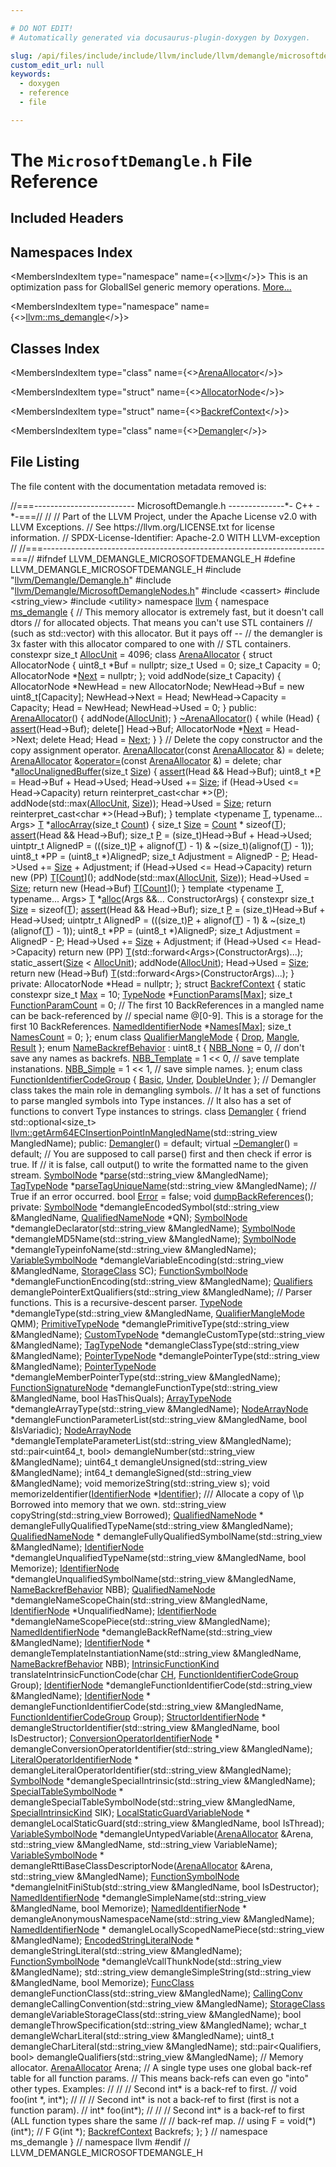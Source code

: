 ```yaml
---

# DO NOT EDIT!
# Automatically generated via docusaurus-plugin-doxygen by Doxygen.

slug: /api/files/include/include/llvm/include/llvm/demangle/microsoftdemangle-h
custom_edit_url: null
keywords:
  - doxygen
  - reference
  - file

---
```





# The `MicrosoftDemangle.h` File Reference

<DoxygenPage pluginConfig={pluginConfig}>



## Included Headers

<IncludesList>
<IncludesListItem
  filePath="llvm/Demangle/Demangle.h"
  permalink="/docs/api/files/include/include/llvm/include/llvm/demangle/demangle-h"
  isLocal="true" />
<IncludesListItem
  filePath="llvm/Demangle/MicrosoftDemangleNodes.h"
  permalink="/docs/api/files/include/include/llvm/include/llvm/demangle/microsoftdemanglenodes-h"
  isLocal="true" />
<IncludesListItem
  filePath="cassert"
  permalink=""
  isLocal="false" />
<IncludesListItem
  filePath="string_view"
  permalink=""
  isLocal="false" />
<IncludesListItem
  filePath="utility"
  permalink=""
  isLocal="false" />
</IncludesList>

## Namespaces Index

<MembersIndex>

<MembersIndexItem
  type="namespace"
  name={<><a href="/docs/api/namespaces/llvm">llvm</a></>}>
This is an optimization pass for GlobalISel generic memory operations. <a href="/docs/api/namespaces/llvm/#details">More...</a>
</MembersIndexItem>

<MembersIndexItem
  type="namespace"
  name={<><a href="/docs/api/namespaces/llvm/ms-demangle">llvm::ms_demangle</a></>}>
</MembersIndexItem>

</MembersIndex>

## Classes Index

<MembersIndex>

<MembersIndexItem
  type="class"
  name={<><a href="/docs/api/classes/llvm/ms-demangle/arenaallocator">ArenaAllocator</a></>}>
</MembersIndexItem>

<MembersIndexItem
  type="struct"
  name={<><a href="/docs/api/structs/llvm/ms-demangle/arenaallocator/allocatornode">AllocatorNode</a></>}>
</MembersIndexItem>

<MembersIndexItem
  type="struct"
  name={<><a href="/docs/api/structs/llvm/ms-demangle/backrefcontext">BackrefContext</a></>}>
</MembersIndexItem>

<MembersIndexItem
  type="class"
  name={<><a href="/docs/api/classes/llvm/ms-demangle/demangler">Demangler</a></>}>
</MembersIndexItem>

</MembersIndex>


## File Listing

The file content with the documentation metadata removed is:

<ProgramListing>

<Link id="l00001" /><CodeLine lineNumber="1"><Highlight kind="comment">//===------------------------- MicrosoftDemangle.h --------------&#42;- C++ -&#42;-===//</Highlight><Highlight kind="normal"></Highlight></CodeLine>
<Link id="l00002" /><CodeLine lineNumber="2"><Highlight kind="normal"></Highlight><Highlight kind="comment">//</Highlight><Highlight kind="normal"></Highlight></CodeLine>
<Link id="l00003" /><CodeLine lineNumber="3"><Highlight kind="normal"></Highlight><Highlight kind="comment">// Part of the LLVM Project, under the Apache License v2.0 with LLVM Exceptions.</Highlight><Highlight kind="normal"></Highlight></CodeLine>
<Link id="l00004" /><CodeLine lineNumber="4"><Highlight kind="normal"></Highlight><Highlight kind="comment">// See https://llvm.org/LICENSE.txt for license information.</Highlight><Highlight kind="normal"></Highlight></CodeLine>
<Link id="l00005" /><CodeLine lineNumber="5"><Highlight kind="normal"></Highlight><Highlight kind="comment">// SPDX-License-Identifier: Apache-2.0 WITH LLVM-exception</Highlight><Highlight kind="normal"></Highlight></CodeLine>
<Link id="l00006" /><CodeLine lineNumber="6"><Highlight kind="normal"></Highlight><Highlight kind="comment">//</Highlight><Highlight kind="normal"></Highlight></CodeLine>
<Link id="l00007" /><CodeLine lineNumber="7"><Highlight kind="normal"></Highlight><Highlight kind="comment">//===----------------------------------------------------------------------===//</Highlight><Highlight kind="normal"></Highlight></CodeLine>
<Link id="l00008" /><CodeLine lineNumber="8"><Highlight kind="normal"></Highlight></CodeLine>
<Link id="l00009" /><CodeLine lineNumber="9"><Highlight kind="normal"></Highlight><Highlight kind="preprocessor">#ifndef LLVM&#95;DEMANGLE&#95;MICROSOFTDEMANGLE&#95;H</Highlight><Highlight kind="normal"></Highlight></CodeLine>
<Link id="l00010" /><CodeLine lineNumber="10"><Highlight kind="normal"></Highlight><Highlight kind="preprocessor">#define LLVM&#95;DEMANGLE&#95;MICROSOFTDEMANGLE&#95;H</Highlight><Highlight kind="normal"></Highlight></CodeLine>
<Link id="l00011" /><CodeLine lineNumber="11"><Highlight kind="normal"></Highlight></CodeLine>
<Link id="l00012" /><CodeLine lineNumber="12"><Highlight kind="normal"></Highlight><Highlight kind="preprocessor">#include &quot;<a href="/docs/api/files/include/include/llvm/include/llvm/demangle/demangle-h">llvm/Demangle/Demangle.h</a>&quot;</Highlight><Highlight kind="normal"></Highlight></CodeLine>
<Link id="l00013" /><CodeLine lineNumber="13"><Highlight kind="normal"></Highlight><Highlight kind="preprocessor">#include &quot;<a href="/docs/api/files/include/include/llvm/include/llvm/demangle/microsoftdemanglenodes-h">llvm/Demangle/MicrosoftDemangleNodes.h</a>&quot;</Highlight><Highlight kind="normal"></Highlight></CodeLine>
<Link id="l00014" /><CodeLine lineNumber="14"><Highlight kind="normal"></Highlight></CodeLine>
<Link id="l00015" /><CodeLine lineNumber="15"><Highlight kind="normal"></Highlight><Highlight kind="preprocessor">#include &lt;cassert&gt;</Highlight><Highlight kind="normal"></Highlight></CodeLine>
<Link id="l00016" /><CodeLine lineNumber="16"><Highlight kind="normal"></Highlight><Highlight kind="preprocessor">#include &lt;string&#95;view&gt;</Highlight><Highlight kind="normal"></Highlight></CodeLine>
<Link id="l00017" /><CodeLine lineNumber="17"><Highlight kind="normal"></Highlight><Highlight kind="preprocessor">#include &lt;utility&gt;</Highlight><Highlight kind="normal"></Highlight></CodeLine>
<Link id="l00018" /><CodeLine lineNumber="18"><Highlight kind="normal"></Highlight></CodeLine>
<Link id="l00019" /><CodeLine lineNumber="19"><Highlight kind="normal"></Highlight><Highlight kind="keyword">namespace </Highlight><Highlight kind="normal"><a href="/docs/api/namespaces/llvm">llvm</a> &#123;</Highlight></CodeLine>
<Link id="l00020" /><CodeLine lineNumber="20" lineLink="/docs/api/namespaces/llvm/ms-demangle"><Highlight kind="normal"></Highlight><Highlight kind="keyword">namespace </Highlight><Highlight kind="normal"><a href="/docs/api/namespaces/llvm/ms-demangle">ms&#95;demangle</a> &#123;</Highlight></CodeLine>
<Link id="l00021" /><CodeLine lineNumber="21"><Highlight kind="normal"></Highlight><Highlight kind="comment">// This memory allocator is extremely fast, but it doesn&#39;t call dtors</Highlight><Highlight kind="normal"></Highlight></CodeLine>
<Link id="l00022" /><CodeLine lineNumber="22"><Highlight kind="normal"></Highlight><Highlight kind="comment">// for allocated objects. That means you can&#39;t use STL containers</Highlight><Highlight kind="normal"></Highlight></CodeLine>
<Link id="l00023" /><CodeLine lineNumber="23"><Highlight kind="normal"></Highlight><Highlight kind="comment">// (such as std::vector) with this allocator. But it pays off --</Highlight><Highlight kind="normal"></Highlight></CodeLine>
<Link id="l00024" /><CodeLine lineNumber="24"><Highlight kind="normal"></Highlight><Highlight kind="comment">// the demangler is 3x faster with this allocator compared to one with</Highlight><Highlight kind="normal"></Highlight></CodeLine>
<Link id="l00025" /><CodeLine lineNumber="25"><Highlight kind="normal"></Highlight><Highlight kind="comment">// STL containers.</Highlight><Highlight kind="normal"></Highlight></CodeLine>
<Link id="l00026" /><CodeLine lineNumber="26" lineLink="/docs/api/namespaces/llvm/ms-demangle/#a9024de5a690e75130c917fcf883e3c27"><Highlight kind="normal"></Highlight><Highlight kind="keyword">constexpr</Highlight><Highlight kind="normal"> </Highlight><Highlight kind="keywordtype">size&#95;t</Highlight><Highlight kind="normal"> <a href="/docs/api/namespaces/llvm/ms-demangle/#a9024de5a690e75130c917fcf883e3c27">AllocUnit</a> = 4096;</Highlight></CodeLine>
<Link id="l00027" /><CodeLine lineNumber="27"><Highlight kind="normal"></Highlight></CodeLine>
<Link id="l00028" /><CodeLine lineNumber="28" lineLink="/docs/api/classes/llvm/ms-demangle/arenaallocator"><Highlight kind="normal"></Highlight><Highlight kind="keyword">class </Highlight><Highlight kind="normal"><a href="/docs/api/classes/llvm/ms-demangle/arenaallocator/#a648d7a14f4fcc1f8dfbbb869bc280fab">ArenaAllocator</a> &#123;</Highlight></CodeLine>
<Link id="l00029" /><CodeLine lineNumber="29"><Highlight kind="normal">  </Highlight><Highlight kind="keyword">struct </Highlight><Highlight kind="normal">AllocatorNode &#123;</Highlight></CodeLine>
<Link id="l00030" /><CodeLine lineNumber="30"><Highlight kind="normal">    uint8&#95;t &#42;Buf = </Highlight><Highlight kind="keyword">nullptr</Highlight><Highlight kind="normal">;</Highlight></CodeLine>
<Link id="l00031" /><CodeLine lineNumber="31"><Highlight kind="normal">    </Highlight><Highlight kind="keywordtype">size&#95;t</Highlight><Highlight kind="normal"> Used = 0;</Highlight></CodeLine>
<Link id="l00032" /><CodeLine lineNumber="32"><Highlight kind="normal">    </Highlight><Highlight kind="keywordtype">size&#95;t</Highlight><Highlight kind="normal"> Capacity = 0;</Highlight></CodeLine>
<Link id="l00033" /><CodeLine lineNumber="33"><Highlight kind="normal">    AllocatorNode &#42;<a href="/docs/api/namespaces/llvm/#ab13c360340346d082b959b8cd79f2c1a">Next</a> = </Highlight><Highlight kind="keyword">nullptr</Highlight><Highlight kind="normal">;</Highlight></CodeLine>
<Link id="l00034" /><CodeLine lineNumber="34"><Highlight kind="normal">  &#125;;</Highlight></CodeLine>
<Link id="l00035" /><CodeLine lineNumber="35"><Highlight kind="normal"></Highlight></CodeLine>
<Link id="l00036" /><CodeLine lineNumber="36"><Highlight kind="normal">  </Highlight><Highlight kind="keywordtype">void</Highlight><Highlight kind="normal"> addNode(</Highlight><Highlight kind="keywordtype">size&#95;t</Highlight><Highlight kind="normal"> Capacity) &#123;</Highlight></CodeLine>
<Link id="l00037" /><CodeLine lineNumber="37"><Highlight kind="normal">    AllocatorNode &#42;NewHead = </Highlight><Highlight kind="keyword">new</Highlight><Highlight kind="normal"> AllocatorNode;</Highlight></CodeLine>
<Link id="l00038" /><CodeLine lineNumber="38"><Highlight kind="normal">    NewHead-&gt;Buf = </Highlight><Highlight kind="keyword">new</Highlight><Highlight kind="normal"> uint8&#95;t&#91;Capacity&#93;;</Highlight></CodeLine>
<Link id="l00039" /><CodeLine lineNumber="39"><Highlight kind="normal">    NewHead-&gt;Next = Head;</Highlight></CodeLine>
<Link id="l00040" /><CodeLine lineNumber="40"><Highlight kind="normal">    NewHead-&gt;Capacity = Capacity;</Highlight></CodeLine>
<Link id="l00041" /><CodeLine lineNumber="41"><Highlight kind="normal">    Head = NewHead;</Highlight></CodeLine>
<Link id="l00042" /><CodeLine lineNumber="42"><Highlight kind="normal">    NewHead-&gt;Used = 0;</Highlight></CodeLine>
<Link id="l00043" /><CodeLine lineNumber="43"><Highlight kind="normal">  &#125;</Highlight></CodeLine>
<Link id="l00044" /><CodeLine lineNumber="44"><Highlight kind="normal"></Highlight></CodeLine>
<Link id="l00045" /><CodeLine lineNumber="45"><Highlight kind="normal"></Highlight><Highlight kind="keyword">public</Highlight><Highlight kind="normal">:</Highlight></CodeLine>
<Link id="l00046" /><CodeLine lineNumber="46" lineLink="/docs/api/classes/llvm/ms-demangle/arenaallocator/#a648d7a14f4fcc1f8dfbbb869bc280fab"><Highlight kind="normal">  <a href="/docs/api/classes/llvm/ms-demangle/arenaallocator/#a648d7a14f4fcc1f8dfbbb869bc280fab">ArenaAllocator</a>() &#123; addNode(<a href="/docs/api/namespaces/llvm/ms-demangle/#a9024de5a690e75130c917fcf883e3c27">AllocUnit</a>); &#125;</Highlight></CodeLine>
<Link id="l00047" /><CodeLine lineNumber="47"><Highlight kind="normal"></Highlight></CodeLine>
<Link id="l00048" /><CodeLine lineNumber="48" lineLink="/docs/api/classes/llvm/ms-demangle/arenaallocator/#a73398bfd242ba736658732d36e533ab1"><Highlight kind="normal">  <a href="/docs/api/classes/llvm/ms-demangle/arenaallocator/#a73398bfd242ba736658732d36e533ab1">~ArenaAllocator</a>() &#123;</Highlight></CodeLine>
<Link id="l00049" /><CodeLine lineNumber="49"><Highlight kind="normal">    </Highlight><Highlight kind="keywordflow">while</Highlight><Highlight kind="normal"> (Head) &#123;</Highlight></CodeLine>
<Link id="l00050" /><CodeLine lineNumber="50"><Highlight kind="normal">      <a href="/docs/api/files/lib/lib/target/lib/target/amdgpu/silowercontrolflow-cpp/#a4868c5d81c5ccc98c47aeab6244346a0">assert</a>(Head-&gt;Buf);</Highlight></CodeLine>
<Link id="l00051" /><CodeLine lineNumber="51"><Highlight kind="normal">      </Highlight><Highlight kind="keyword">delete</Highlight><Highlight kind="normal">&#91;&#93; Head-&gt;Buf;</Highlight></CodeLine>
<Link id="l00052" /><CodeLine lineNumber="52"><Highlight kind="normal">      AllocatorNode &#42;<a href="/docs/api/namespaces/llvm/#ab13c360340346d082b959b8cd79f2c1a">Next</a> = Head-&gt;Next;</Highlight></CodeLine>
<Link id="l00053" /><CodeLine lineNumber="53"><Highlight kind="normal">      </Highlight><Highlight kind="keyword">delete</Highlight><Highlight kind="normal"> Head;</Highlight></CodeLine>
<Link id="l00054" /><CodeLine lineNumber="54"><Highlight kind="normal">      Head = <a href="/docs/api/namespaces/llvm/#ab13c360340346d082b959b8cd79f2c1a">Next</a>;</Highlight></CodeLine>
<Link id="l00055" /><CodeLine lineNumber="55"><Highlight kind="normal">    &#125;</Highlight></CodeLine>
<Link id="l00056" /><CodeLine lineNumber="56"><Highlight kind="normal">  &#125;</Highlight></CodeLine>
<Link id="l00057" /><CodeLine lineNumber="57"><Highlight kind="normal"></Highlight></CodeLine>
<Link id="l00058" /><CodeLine lineNumber="58"><Highlight kind="normal">  </Highlight><Highlight kind="comment">// Delete the copy constructor and the copy assignment operator.</Highlight><Highlight kind="normal"></Highlight></CodeLine>
<Link id="l00059" /><CodeLine lineNumber="59" lineLink="/docs/api/classes/llvm/ms-demangle/arenaallocator/#adffdb60c9ca83900de84e42ba9df31ca"><Highlight kind="normal">  <a href="/docs/api/classes/llvm/ms-demangle/arenaallocator/#adffdb60c9ca83900de84e42ba9df31ca">ArenaAllocator</a>(</Highlight><Highlight kind="keyword">const</Highlight><Highlight kind="normal"> <a href="/docs/api/classes/llvm/ms-demangle/arenaallocator/#a648d7a14f4fcc1f8dfbbb869bc280fab">ArenaAllocator</a> &amp;) = </Highlight><Highlight kind="keyword">delete</Highlight><Highlight kind="normal">;</Highlight></CodeLine>
<Link id="l00060" /><CodeLine lineNumber="60" lineLink="/docs/api/classes/llvm/ms-demangle/arenaallocator/#ad9d67cd4bd61f6cb0e41de9f89cc70a3"><Highlight kind="normal">  <a href="/docs/api/classes/llvm/ms-demangle/arenaallocator/#a648d7a14f4fcc1f8dfbbb869bc280fab">ArenaAllocator</a> &amp;<a href="/docs/api/classes/llvm/ms-demangle/arenaallocator/#ad9d67cd4bd61f6cb0e41de9f89cc70a3">operator=</a>(</Highlight><Highlight kind="keyword">const</Highlight><Highlight kind="normal"> <a href="/docs/api/classes/llvm/ms-demangle/arenaallocator/#a648d7a14f4fcc1f8dfbbb869bc280fab">ArenaAllocator</a> &amp;) = </Highlight><Highlight kind="keyword">delete</Highlight><Highlight kind="normal">;</Highlight></CodeLine>
<Link id="l00061" /><CodeLine lineNumber="61"><Highlight kind="normal"></Highlight></CodeLine>
<Link id="l00062" /><CodeLine lineNumber="62" lineLink="/docs/api/classes/llvm/ms-demangle/arenaallocator/#ad5f9b14f789ad50481b05f721a117d4c"><Highlight kind="normal">  </Highlight><Highlight kind="keywordtype">char</Highlight><Highlight kind="normal"> &#42;<a href="/docs/api/classes/llvm/ms-demangle/arenaallocator/#ad5f9b14f789ad50481b05f721a117d4c">allocUnalignedBuffer</a>(</Highlight><Highlight kind="keywordtype">size&#95;t</Highlight><Highlight kind="normal"> <a href="/docs/api/files/lib/lib/analysis/inlineorder-cpp/#a7ee6f0cb51c3b9056199e9a0001fe8c3a6f6cb72d544962fa333e2e34ce64f719">Size</a>) &#123;</Highlight></CodeLine>
<Link id="l00063" /><CodeLine lineNumber="63"><Highlight kind="normal">    <a href="/docs/api/files/lib/lib/target/lib/target/amdgpu/silowercontrolflow-cpp/#a4868c5d81c5ccc98c47aeab6244346a0">assert</a>(Head &amp;&amp; Head-&gt;Buf);</Highlight></CodeLine>
<Link id="l00064" /><CodeLine lineNumber="64"><Highlight kind="normal"></Highlight></CodeLine>
<Link id="l00065" /><CodeLine lineNumber="65"><Highlight kind="normal">    uint8&#95;t &#42;<a href="/docs/api/files/lib/lib/option/option-cpp/#a04665169063c8ca1f2ea96c27fc7c2b2">P</a> = Head-&gt;Buf + Head-&gt;Used;</Highlight></CodeLine>
<Link id="l00066" /><CodeLine lineNumber="66"><Highlight kind="normal"></Highlight></CodeLine>
<Link id="l00067" /><CodeLine lineNumber="67"><Highlight kind="normal">    Head-&gt;Used += <a href="/docs/api/files/lib/lib/analysis/inlineorder-cpp/#a7ee6f0cb51c3b9056199e9a0001fe8c3a6f6cb72d544962fa333e2e34ce64f719">Size</a>;</Highlight></CodeLine>
<Link id="l00068" /><CodeLine lineNumber="68"><Highlight kind="normal">    </Highlight><Highlight kind="keywordflow">if</Highlight><Highlight kind="normal"> (Head-&gt;Used &lt;= Head-&gt;Capacity)</Highlight></CodeLine>
<Link id="l00069" /><CodeLine lineNumber="69"><Highlight kind="normal">      </Highlight><Highlight kind="keywordflow">return</Highlight><Highlight kind="normal"> </Highlight><Highlight kind="keyword">reinterpret&#95;cast&lt;</Highlight><Highlight kind="keywordtype">char</Highlight><Highlight kind="normal"> &#42;</Highlight><Highlight kind="keyword">&gt;</Highlight><Highlight kind="normal">(<a href="/docs/api/files/lib/lib/option/option-cpp/#a04665169063c8ca1f2ea96c27fc7c2b2">P</a>);</Highlight></CodeLine>
<Link id="l00070" /><CodeLine lineNumber="70"><Highlight kind="normal"></Highlight></CodeLine>
<Link id="l00071" /><CodeLine lineNumber="71"><Highlight kind="normal">    addNode(std::max(<a href="/docs/api/namespaces/llvm/ms-demangle/#a9024de5a690e75130c917fcf883e3c27">AllocUnit</a>, <a href="/docs/api/files/lib/lib/analysis/inlineorder-cpp/#a7ee6f0cb51c3b9056199e9a0001fe8c3a6f6cb72d544962fa333e2e34ce64f719">Size</a>));</Highlight></CodeLine>
<Link id="l00072" /><CodeLine lineNumber="72"><Highlight kind="normal">    Head-&gt;Used = <a href="/docs/api/files/lib/lib/analysis/inlineorder-cpp/#a7ee6f0cb51c3b9056199e9a0001fe8c3a6f6cb72d544962fa333e2e34ce64f719">Size</a>;</Highlight></CodeLine>
<Link id="l00073" /><CodeLine lineNumber="73"><Highlight kind="normal">    </Highlight><Highlight kind="keywordflow">return</Highlight><Highlight kind="normal"> </Highlight><Highlight kind="keyword">reinterpret&#95;cast&lt;</Highlight><Highlight kind="keywordtype">char</Highlight><Highlight kind="normal"> &#42;</Highlight><Highlight kind="keyword">&gt;</Highlight><Highlight kind="normal">(Head-&gt;Buf);</Highlight></CodeLine>
<Link id="l00074" /><CodeLine lineNumber="74"><Highlight kind="normal">  &#125;</Highlight></CodeLine>
<Link id="l00075" /><CodeLine lineNumber="75"><Highlight kind="normal"></Highlight></CodeLine>
<Link id="l00076" /><CodeLine lineNumber="76" lineLink="/docs/api/classes/llvm/ms-demangle/arenaallocator/#add7764f5fc091f27879341e17684b9ed"><Highlight kind="normal">  </Highlight><Highlight kind="keyword">template</Highlight><Highlight kind="normal"> &lt;</Highlight><Highlight kind="keyword">typename</Highlight><Highlight kind="normal"> <a href="/docs/api/files/lib/lib/target/lib/target/mips/mips16isellowering-cpp/#a0acb682b8260ab1c60b918599864e2e5">T</a>, </Highlight><Highlight kind="keyword">typename</Highlight><Highlight kind="normal">... Args&gt; <a href="/docs/api/files/lib/lib/target/lib/target/mips/mips16isellowering-cpp/#a0acb682b8260ab1c60b918599864e2e5">T</a> &#42;<a href="/docs/api/classes/llvm/ms-demangle/arenaallocator/#add7764f5fc091f27879341e17684b9ed">allocArray</a>(</Highlight><Highlight kind="keywordtype">size&#95;t</Highlight><Highlight kind="normal"> <a href="/docs/api/namespaces/llvm/#a845e08be4b0320d66901a66b0c0e9509">Count</a>) &#123;</Highlight></CodeLine>
<Link id="l00077" /><CodeLine lineNumber="77"><Highlight kind="normal">    </Highlight><Highlight kind="keywordtype">size&#95;t</Highlight><Highlight kind="normal"> <a href="/docs/api/files/lib/lib/analysis/inlineorder-cpp/#a7ee6f0cb51c3b9056199e9a0001fe8c3a6f6cb72d544962fa333e2e34ce64f719">Size</a> = <a href="/docs/api/namespaces/llvm/#a845e08be4b0320d66901a66b0c0e9509">Count</a> &#42; </Highlight><Highlight kind="keyword">sizeof</Highlight><Highlight kind="normal">(<a href="/docs/api/files/lib/lib/target/lib/target/mips/mips16isellowering-cpp/#a0acb682b8260ab1c60b918599864e2e5">T</a>);</Highlight></CodeLine>
<Link id="l00078" /><CodeLine lineNumber="78"><Highlight kind="normal">    <a href="/docs/api/files/lib/lib/target/lib/target/amdgpu/silowercontrolflow-cpp/#a4868c5d81c5ccc98c47aeab6244346a0">assert</a>(Head &amp;&amp; Head-&gt;Buf);</Highlight></CodeLine>
<Link id="l00079" /><CodeLine lineNumber="79"><Highlight kind="normal"></Highlight></CodeLine>
<Link id="l00080" /><CodeLine lineNumber="80"><Highlight kind="normal">    </Highlight><Highlight kind="keywordtype">size&#95;t</Highlight><Highlight kind="normal"> <a href="/docs/api/files/lib/lib/option/option-cpp/#a04665169063c8ca1f2ea96c27fc7c2b2">P</a> = (size&#95;t)Head-&gt;Buf + Head-&gt;Used;</Highlight></CodeLine>
<Link id="l00081" /><CodeLine lineNumber="81"><Highlight kind="normal">    uintptr&#95;t AlignedP =</Highlight></CodeLine>
<Link id="l00082" /><CodeLine lineNumber="82"><Highlight kind="normal">        (((size&#95;t)<a href="/docs/api/files/lib/lib/option/option-cpp/#a04665169063c8ca1f2ea96c27fc7c2b2">P</a> + </Highlight><Highlight kind="keyword">alignof</Highlight><Highlight kind="normal">(<a href="/docs/api/files/lib/lib/target/lib/target/mips/mips16isellowering-cpp/#a0acb682b8260ab1c60b918599864e2e5">T</a>) - 1) &amp; ~(size&#95;t)(</Highlight><Highlight kind="keyword">alignof</Highlight><Highlight kind="normal">(<a href="/docs/api/files/lib/lib/target/lib/target/mips/mips16isellowering-cpp/#a0acb682b8260ab1c60b918599864e2e5">T</a>) - 1));</Highlight></CodeLine>
<Link id="l00083" /><CodeLine lineNumber="83"><Highlight kind="normal">    uint8&#95;t &#42;PP = (uint8&#95;t &#42;)AlignedP;</Highlight></CodeLine>
<Link id="l00084" /><CodeLine lineNumber="84"><Highlight kind="normal">    </Highlight><Highlight kind="keywordtype">size&#95;t</Highlight><Highlight kind="normal"> Adjustment = AlignedP - <a href="/docs/api/files/lib/lib/option/option-cpp/#a04665169063c8ca1f2ea96c27fc7c2b2">P</a>;</Highlight></CodeLine>
<Link id="l00085" /><CodeLine lineNumber="85"><Highlight kind="normal"></Highlight></CodeLine>
<Link id="l00086" /><CodeLine lineNumber="86"><Highlight kind="normal">    Head-&gt;Used += <a href="/docs/api/files/lib/lib/analysis/inlineorder-cpp/#a7ee6f0cb51c3b9056199e9a0001fe8c3a6f6cb72d544962fa333e2e34ce64f719">Size</a> + Adjustment;</Highlight></CodeLine>
<Link id="l00087" /><CodeLine lineNumber="87"><Highlight kind="normal">    </Highlight><Highlight kind="keywordflow">if</Highlight><Highlight kind="normal"> (Head-&gt;Used &lt;= Head-&gt;Capacity)</Highlight></CodeLine>
<Link id="l00088" /><CodeLine lineNumber="88"><Highlight kind="normal">      </Highlight><Highlight kind="keywordflow">return</Highlight><Highlight kind="normal"> </Highlight><Highlight kind="keyword">new</Highlight><Highlight kind="normal"> (PP) <a href="/docs/api/files/lib/lib/target/lib/target/mips/mips16isellowering-cpp/#a0acb682b8260ab1c60b918599864e2e5">T</a>&#91;<a href="/docs/api/namespaces/llvm/#a845e08be4b0320d66901a66b0c0e9509">Count</a>&#93;();</Highlight></CodeLine>
<Link id="l00089" /><CodeLine lineNumber="89"><Highlight kind="normal"></Highlight></CodeLine>
<Link id="l00090" /><CodeLine lineNumber="90"><Highlight kind="normal">    addNode(std::max(<a href="/docs/api/namespaces/llvm/ms-demangle/#a9024de5a690e75130c917fcf883e3c27">AllocUnit</a>, <a href="/docs/api/files/lib/lib/analysis/inlineorder-cpp/#a7ee6f0cb51c3b9056199e9a0001fe8c3a6f6cb72d544962fa333e2e34ce64f719">Size</a>));</Highlight></CodeLine>
<Link id="l00091" /><CodeLine lineNumber="91"><Highlight kind="normal">    Head-&gt;Used = <a href="/docs/api/files/lib/lib/analysis/inlineorder-cpp/#a7ee6f0cb51c3b9056199e9a0001fe8c3a6f6cb72d544962fa333e2e34ce64f719">Size</a>;</Highlight></CodeLine>
<Link id="l00092" /><CodeLine lineNumber="92"><Highlight kind="normal">    </Highlight><Highlight kind="keywordflow">return</Highlight><Highlight kind="normal"> </Highlight><Highlight kind="keyword">new</Highlight><Highlight kind="normal"> (Head-&gt;Buf) <a href="/docs/api/files/lib/lib/target/lib/target/mips/mips16isellowering-cpp/#a0acb682b8260ab1c60b918599864e2e5">T</a>&#91;<a href="/docs/api/namespaces/llvm/#a845e08be4b0320d66901a66b0c0e9509">Count</a>&#93;();</Highlight></CodeLine>
<Link id="l00093" /><CodeLine lineNumber="93"><Highlight kind="normal">  &#125;</Highlight></CodeLine>
<Link id="l00094" /><CodeLine lineNumber="94"><Highlight kind="normal"></Highlight></CodeLine>
<Link id="l00095" /><CodeLine lineNumber="95" lineLink="/docs/api/classes/llvm/ms-demangle/arenaallocator/#a68c5ae418fcf0a7ea3873c534821889e"><Highlight kind="normal">  </Highlight><Highlight kind="keyword">template</Highlight><Highlight kind="normal"> &lt;</Highlight><Highlight kind="keyword">typename</Highlight><Highlight kind="normal"> <a href="/docs/api/files/lib/lib/target/lib/target/mips/mips16isellowering-cpp/#a0acb682b8260ab1c60b918599864e2e5">T</a>, </Highlight><Highlight kind="keyword">typename</Highlight><Highlight kind="normal">... Args&gt; <a href="/docs/api/files/lib/lib/target/lib/target/mips/mips16isellowering-cpp/#a0acb682b8260ab1c60b918599864e2e5">T</a> &#42;<a href="/docs/api/classes/llvm/ms-demangle/arenaallocator/#a68c5ae418fcf0a7ea3873c534821889e">alloc</a>(Args &amp;&amp;... ConstructorArgs) &#123;</Highlight></CodeLine>
<Link id="l00096" /><CodeLine lineNumber="96"><Highlight kind="normal">    </Highlight><Highlight kind="keyword">constexpr</Highlight><Highlight kind="normal"> </Highlight><Highlight kind="keywordtype">size&#95;t</Highlight><Highlight kind="normal"> <a href="/docs/api/files/lib/lib/analysis/inlineorder-cpp/#a7ee6f0cb51c3b9056199e9a0001fe8c3a6f6cb72d544962fa333e2e34ce64f719">Size</a> = </Highlight><Highlight kind="keyword">sizeof</Highlight><Highlight kind="normal">(<a href="/docs/api/files/lib/lib/target/lib/target/mips/mips16isellowering-cpp/#a0acb682b8260ab1c60b918599864e2e5">T</a>);</Highlight></CodeLine>
<Link id="l00097" /><CodeLine lineNumber="97"><Highlight kind="normal">    <a href="/docs/api/files/lib/lib/target/lib/target/amdgpu/silowercontrolflow-cpp/#a4868c5d81c5ccc98c47aeab6244346a0">assert</a>(Head &amp;&amp; Head-&gt;Buf);</Highlight></CodeLine>
<Link id="l00098" /><CodeLine lineNumber="98"><Highlight kind="normal"></Highlight></CodeLine>
<Link id="l00099" /><CodeLine lineNumber="99"><Highlight kind="normal">    </Highlight><Highlight kind="keywordtype">size&#95;t</Highlight><Highlight kind="normal"> <a href="/docs/api/files/lib/lib/option/option-cpp/#a04665169063c8ca1f2ea96c27fc7c2b2">P</a> = (size&#95;t)Head-&gt;Buf + Head-&gt;Used;</Highlight></CodeLine>
<Link id="l00100" /><CodeLine lineNumber="100"><Highlight kind="normal">    uintptr&#95;t AlignedP =</Highlight></CodeLine>
<Link id="l00101" /><CodeLine lineNumber="101"><Highlight kind="normal">        (((size&#95;t)<a href="/docs/api/files/lib/lib/option/option-cpp/#a04665169063c8ca1f2ea96c27fc7c2b2">P</a> + </Highlight><Highlight kind="keyword">alignof</Highlight><Highlight kind="normal">(<a href="/docs/api/files/lib/lib/target/lib/target/mips/mips16isellowering-cpp/#a0acb682b8260ab1c60b918599864e2e5">T</a>) - 1) &amp; ~(size&#95;t)(</Highlight><Highlight kind="keyword">alignof</Highlight><Highlight kind="normal">(<a href="/docs/api/files/lib/lib/target/lib/target/mips/mips16isellowering-cpp/#a0acb682b8260ab1c60b918599864e2e5">T</a>) - 1));</Highlight></CodeLine>
<Link id="l00102" /><CodeLine lineNumber="102"><Highlight kind="normal">    uint8&#95;t &#42;PP = (uint8&#95;t &#42;)AlignedP;</Highlight></CodeLine>
<Link id="l00103" /><CodeLine lineNumber="103"><Highlight kind="normal">    </Highlight><Highlight kind="keywordtype">size&#95;t</Highlight><Highlight kind="normal"> Adjustment = AlignedP - <a href="/docs/api/files/lib/lib/option/option-cpp/#a04665169063c8ca1f2ea96c27fc7c2b2">P</a>;</Highlight></CodeLine>
<Link id="l00104" /><CodeLine lineNumber="104"><Highlight kind="normal"></Highlight></CodeLine>
<Link id="l00105" /><CodeLine lineNumber="105"><Highlight kind="normal">    Head-&gt;Used += <a href="/docs/api/files/lib/lib/analysis/inlineorder-cpp/#a7ee6f0cb51c3b9056199e9a0001fe8c3a6f6cb72d544962fa333e2e34ce64f719">Size</a> + Adjustment;</Highlight></CodeLine>
<Link id="l00106" /><CodeLine lineNumber="106"><Highlight kind="normal">    </Highlight><Highlight kind="keywordflow">if</Highlight><Highlight kind="normal"> (Head-&gt;Used &lt;= Head-&gt;Capacity)</Highlight></CodeLine>
<Link id="l00107" /><CodeLine lineNumber="107"><Highlight kind="normal">      </Highlight><Highlight kind="keywordflow">return</Highlight><Highlight kind="normal"> </Highlight><Highlight kind="keyword">new</Highlight><Highlight kind="normal"> (PP) <a href="/docs/api/files/lib/lib/target/lib/target/mips/mips16isellowering-cpp/#a0acb682b8260ab1c60b918599864e2e5">T</a>(std::forward&lt;Args&gt;(ConstructorArgs)...);</Highlight></CodeLine>
<Link id="l00108" /><CodeLine lineNumber="108"><Highlight kind="normal"></Highlight></CodeLine>
<Link id="l00109" /><CodeLine lineNumber="109"><Highlight kind="normal">    </Highlight><Highlight kind="keyword">static&#95;assert</Highlight><Highlight kind="normal">(<a href="/docs/api/files/lib/lib/analysis/inlineorder-cpp/#a7ee6f0cb51c3b9056199e9a0001fe8c3a6f6cb72d544962fa333e2e34ce64f719">Size</a> &lt; <a href="/docs/api/namespaces/llvm/ms-demangle/#a9024de5a690e75130c917fcf883e3c27">AllocUnit</a>);</Highlight></CodeLine>
<Link id="l00110" /><CodeLine lineNumber="110"><Highlight kind="normal">    addNode(<a href="/docs/api/namespaces/llvm/ms-demangle/#a9024de5a690e75130c917fcf883e3c27">AllocUnit</a>);</Highlight></CodeLine>
<Link id="l00111" /><CodeLine lineNumber="111"><Highlight kind="normal">    Head-&gt;Used = <a href="/docs/api/files/lib/lib/analysis/inlineorder-cpp/#a7ee6f0cb51c3b9056199e9a0001fe8c3a6f6cb72d544962fa333e2e34ce64f719">Size</a>;</Highlight></CodeLine>
<Link id="l00112" /><CodeLine lineNumber="112"><Highlight kind="normal">    </Highlight><Highlight kind="keywordflow">return</Highlight><Highlight kind="normal"> </Highlight><Highlight kind="keyword">new</Highlight><Highlight kind="normal"> (Head-&gt;Buf) <a href="/docs/api/files/lib/lib/target/lib/target/mips/mips16isellowering-cpp/#a0acb682b8260ab1c60b918599864e2e5">T</a>(std::forward&lt;Args&gt;(ConstructorArgs)...);</Highlight></CodeLine>
<Link id="l00113" /><CodeLine lineNumber="113"><Highlight kind="normal">  &#125;</Highlight></CodeLine>
<Link id="l00114" /><CodeLine lineNumber="114"><Highlight kind="normal"></Highlight></CodeLine>
<Link id="l00115" /><CodeLine lineNumber="115"><Highlight kind="normal"></Highlight><Highlight kind="keyword">private</Highlight><Highlight kind="normal">:</Highlight></CodeLine>
<Link id="l00116" /><CodeLine lineNumber="116"><Highlight kind="normal">  AllocatorNode &#42;Head = </Highlight><Highlight kind="keyword">nullptr</Highlight><Highlight kind="normal">;</Highlight></CodeLine>
<Link id="l00117" /><CodeLine lineNumber="117"><Highlight kind="normal">&#125;;</Highlight></CodeLine>
<Link id="l00118" /><CodeLine lineNumber="118"><Highlight kind="normal"></Highlight></CodeLine>
<Link id="l00119" /><CodeLine lineNumber="119" lineLink="/docs/api/structs/llvm/ms-demangle/backrefcontext"><Highlight kind="normal"></Highlight><Highlight kind="keyword">struct </Highlight><Highlight kind="normal"><a href="/docs/api/structs/llvm/ms-demangle/backrefcontext">BackrefContext</a> &#123;</Highlight></CodeLine>
<Link id="l00120" /><CodeLine lineNumber="120" lineLink="/docs/api/structs/llvm/ms-demangle/backrefcontext/#a2cad29c1d331604a888514241d91b9a7"><Highlight kind="normal">  </Highlight><Highlight kind="keyword">static</Highlight><Highlight kind="normal"> </Highlight><Highlight kind="keyword">constexpr</Highlight><Highlight kind="normal"> </Highlight><Highlight kind="keywordtype">size&#95;t</Highlight><Highlight kind="normal"> <a href="/docs/api/structs/llvm/ms-demangle/backrefcontext/#a2cad29c1d331604a888514241d91b9a7">Max</a> = 10;</Highlight></CodeLine>
<Link id="l00121" /><CodeLine lineNumber="121"><Highlight kind="normal"></Highlight></CodeLine>
<Link id="l00122" /><CodeLine lineNumber="122" lineLink="/docs/api/structs/llvm/ms-demangle/backrefcontext/#aa6c7bb3cf2ed3bba605047443b74d546"><Highlight kind="normal">  <a href="/docs/api/structs/llvm/ms-demangle/typenode">TypeNode</a> &#42;<a href="/docs/api/structs/llvm/ms-demangle/backrefcontext/#aa6c7bb3cf2ed3bba605047443b74d546">FunctionParams</a>&#91;<a href="/docs/api/structs/llvm/ms-demangle/backrefcontext/#a2cad29c1d331604a888514241d91b9a7">Max</a>&#93;;</Highlight></CodeLine>
<Link id="l00123" /><CodeLine lineNumber="123" lineLink="/docs/api/structs/llvm/ms-demangle/backrefcontext/#abbdff5bf6570cae481b62eddf5d797d6"><Highlight kind="normal">  </Highlight><Highlight kind="keywordtype">size&#95;t</Highlight><Highlight kind="normal"> <a href="/docs/api/structs/llvm/ms-demangle/backrefcontext/#abbdff5bf6570cae481b62eddf5d797d6">FunctionParamCount</a> = 0;</Highlight></CodeLine>
<Link id="l00124" /><CodeLine lineNumber="124"><Highlight kind="normal"></Highlight></CodeLine>
<Link id="l00125" /><CodeLine lineNumber="125"><Highlight kind="normal">  </Highlight><Highlight kind="comment">// The first 10 BackReferences in a mangled name can be back-referenced by</Highlight><Highlight kind="normal"></Highlight></CodeLine>
<Link id="l00126" /><CodeLine lineNumber="126"><Highlight kind="normal">  </Highlight><Highlight kind="comment">// special name @&#91;0-9&#93;. This is a storage for the first 10 BackReferences.</Highlight><Highlight kind="normal"></Highlight></CodeLine>
<Link id="l00127" /><CodeLine lineNumber="127" lineLink="/docs/api/structs/llvm/ms-demangle/backrefcontext/#a5e06716af0b11712cb947e2fbe0fd76b"><Highlight kind="normal">  <a href="/docs/api/structs/llvm/ms-demangle/namedidentifiernode">NamedIdentifierNode</a> &#42;<a href="/docs/api/structs/llvm/ms-demangle/backrefcontext/#a5e06716af0b11712cb947e2fbe0fd76b">Names</a>&#91;<a href="/docs/api/structs/llvm/ms-demangle/backrefcontext/#a2cad29c1d331604a888514241d91b9a7">Max</a>&#93;;</Highlight></CodeLine>
<Link id="l00128" /><CodeLine lineNumber="128" lineLink="/docs/api/structs/llvm/ms-demangle/backrefcontext/#ac33522bbc16d5d89f4d84a01a2937081"><Highlight kind="normal">  </Highlight><Highlight kind="keywordtype">size&#95;t</Highlight><Highlight kind="normal"> <a href="/docs/api/structs/llvm/ms-demangle/backrefcontext/#ac33522bbc16d5d89f4d84a01a2937081">NamesCount</a> = 0;</Highlight></CodeLine>
<Link id="l00129" /><CodeLine lineNumber="129"><Highlight kind="normal">&#125;;</Highlight></CodeLine>
<Link id="l00130" /><CodeLine lineNumber="130"><Highlight kind="normal"></Highlight></CodeLine>
<Link id="l00131" /><CodeLine lineNumber="131" lineLink="/docs/api/namespaces/llvm/ms-demangle/#afb795990ffc0cb7321e7d1eacc246324a3e679cff5b3a6f6f8f32aead541a0a12"><Highlight kind="normal"></Highlight><Highlight kind="keyword">enum class</Highlight><Highlight kind="normal"> <a href="/docs/api/namespaces/llvm/ms-demangle/#afb795990ffc0cb7321e7d1eacc246324">QualifierMangleMode</a> &#123; <a href="/docs/api/namespaces/llvm/ms-demangle/#afb795990ffc0cb7321e7d1eacc246324a3e679cff5b3a6f6f8f32aead541a0a12">Drop</a>, <a href="/docs/api/namespaces/llvm/ms-demangle/#afb795990ffc0cb7321e7d1eacc246324aa26650625d0b324c8f102c8d1fd46f22">Mangle</a>, <a href="/docs/api/namespaces/llvm/ms-demangle/#afb795990ffc0cb7321e7d1eacc246324a8eea62084ca7e541d918e823422bd82e">Result</a> &#125;;</Highlight></CodeLine>
<Link id="l00132" /><CodeLine lineNumber="132"><Highlight kind="normal"></Highlight></CodeLine>
<Link id="l00133" /><CodeLine lineNumber="133" lineLink="/docs/api/namespaces/llvm/ms-demangle/#ab932b4e3b27a81db21a963a06da55f1f"><Highlight kind="normal"></Highlight><Highlight kind="keyword">enum</Highlight><Highlight kind="normal"> <a href="/docs/api/namespaces/llvm/ms-demangle/#ab932b4e3b27a81db21a963a06da55f1f">NameBackrefBehavior</a> : uint8&#95;t &#123;</Highlight></CodeLine>
<Link id="l00134" /><CodeLine lineNumber="134" lineLink="/docs/api/namespaces/llvm/ms-demangle/#ab932b4e3b27a81db21a963a06da55f1fa8c81529e57374e0cb5b830c7de80ac31"><Highlight kind="normal">  <a href="/docs/api/namespaces/llvm/ms-demangle/#ab932b4e3b27a81db21a963a06da55f1fa8c81529e57374e0cb5b830c7de80ac31">NBB&#95;None</a> = 0,          </Highlight><Highlight kind="comment">// don&#39;t save any names as backrefs.</Highlight><Highlight kind="normal"></Highlight></CodeLine>
<Link id="l00135" /><CodeLine lineNumber="135" lineLink="/docs/api/namespaces/llvm/ms-demangle/#ab932b4e3b27a81db21a963a06da55f1fa81ed7bf72c5649f77470339d26edd58c"><Highlight kind="normal">  <a href="/docs/api/namespaces/llvm/ms-demangle/#ab932b4e3b27a81db21a963a06da55f1fa81ed7bf72c5649f77470339d26edd58c">NBB&#95;Template</a> = 1 &lt;&lt; 0, </Highlight><Highlight kind="comment">// save template instanations.</Highlight><Highlight kind="normal"></Highlight></CodeLine>
<Link id="l00136" /><CodeLine lineNumber="136" lineLink="/docs/api/namespaces/llvm/ms-demangle/#ab932b4e3b27a81db21a963a06da55f1fa3814668813742329b4babbd49a8f6e4d"><Highlight kind="normal">  <a href="/docs/api/namespaces/llvm/ms-demangle/#ab932b4e3b27a81db21a963a06da55f1fa3814668813742329b4babbd49a8f6e4d">NBB&#95;Simple</a> = 1 &lt;&lt; 1,   </Highlight><Highlight kind="comment">// save simple names.</Highlight><Highlight kind="normal"></Highlight></CodeLine>
<Link id="l00137" /><CodeLine lineNumber="137"><Highlight kind="normal">&#125;;</Highlight></CodeLine>
<Link id="l00138" /><CodeLine lineNumber="138"><Highlight kind="normal"></Highlight></CodeLine>
<Link id="l00139" /><CodeLine lineNumber="139" lineLink="/docs/api/namespaces/llvm/ms-demangle/#a03674045d0444f4d01342d81d202da35a972e73b7a882d0802a4e3a16946a2f94"><Highlight kind="normal"></Highlight><Highlight kind="keyword">enum class</Highlight><Highlight kind="normal"> <a href="/docs/api/namespaces/llvm/ms-demangle/#a03674045d0444f4d01342d81d202da35">FunctionIdentifierCodeGroup</a> &#123; <a href="/docs/api/namespaces/llvm/ms-demangle/#a03674045d0444f4d01342d81d202da35a972e73b7a882d0802a4e3a16946a2f94">Basic</a>, <a href="/docs/api/namespaces/llvm/ms-demangle/#a03674045d0444f4d01342d81d202da35a02552d3c116b8a96f9ff0001b6ae661c">Under</a>, <a href="/docs/api/namespaces/llvm/ms-demangle/#a03674045d0444f4d01342d81d202da35a6f2e81acf2a4929de036c8e3f425952f">DoubleUnder</a> &#125;;</Highlight></CodeLine>
<Link id="l00140" /><CodeLine lineNumber="140"><Highlight kind="normal"></Highlight></CodeLine>
<Link id="l00141" /><CodeLine lineNumber="141"><Highlight kind="normal"></Highlight><Highlight kind="comment">// Demangler class takes the main role in demangling symbols.</Highlight><Highlight kind="normal"></Highlight></CodeLine>
<Link id="l00142" /><CodeLine lineNumber="142"><Highlight kind="normal"></Highlight><Highlight kind="comment">// It has a set of functions to parse mangled symbols into Type instances.</Highlight><Highlight kind="normal"></Highlight></CodeLine>
<Link id="l00143" /><CodeLine lineNumber="143"><Highlight kind="normal"></Highlight><Highlight kind="comment">// It also has a set of functions to convert Type instances to strings.</Highlight><Highlight kind="normal"></Highlight></CodeLine>
<Link id="l00144" /><CodeLine lineNumber="144" lineLink="/docs/api/classes/llvm/ms-demangle/demangler"><Highlight kind="normal"></Highlight><Highlight kind="keyword">class </Highlight><Highlight kind="normal"><a href="/docs/api/classes/llvm/ms-demangle/demangler/#a05d787d0b1cc5fee84a59d5297e7bc13">Demangler</a> &#123;</Highlight></CodeLine>
<Link id="l00145" /><CodeLine lineNumber="145"><Highlight kind="normal">  </Highlight><Highlight kind="keyword">friend</Highlight><Highlight kind="normal"> std::optional&lt;size&#95;t&gt;</Highlight></CodeLine>
<Link id="l00146" /><CodeLine lineNumber="146" lineLink="/docs/api/classes/llvm/ms-demangle/demangler/#a00ab77724bdd2d5f6a3495e69600d3ad"><Highlight kind="normal">  <a href="/docs/api/namespaces/llvm/#a5e1da6c34a3216e370efab344977e0d7">llvm::getArm64ECInsertionPointInMangledName</a>(std::string&#95;view MangledName);</Highlight></CodeLine>
<Link id="l00147" /><CodeLine lineNumber="147"><Highlight kind="normal"></Highlight></CodeLine>
<Link id="l00148" /><CodeLine lineNumber="148"><Highlight kind="normal"></Highlight><Highlight kind="keyword">public</Highlight><Highlight kind="normal">:</Highlight></CodeLine>
<Link id="l00149" /><CodeLine lineNumber="149" lineLink="/docs/api/classes/llvm/ms-demangle/demangler/#a05d787d0b1cc5fee84a59d5297e7bc13"><Highlight kind="normal">  <a href="/docs/api/classes/llvm/ms-demangle/demangler/#a05d787d0b1cc5fee84a59d5297e7bc13">Demangler</a>() = </Highlight><Highlight kind="keywordflow">default</Highlight><Highlight kind="normal">;</Highlight></CodeLine>
<Link id="l00150" /><CodeLine lineNumber="150" lineLink="/docs/api/classes/llvm/ms-demangle/demangler/#a942ff5c66c6c2139e0bf561ee8aceb8e"><Highlight kind="normal">  </Highlight><Highlight kind="keyword">virtual</Highlight><Highlight kind="normal"> <a href="/docs/api/classes/llvm/ms-demangle/demangler/#a942ff5c66c6c2139e0bf561ee8aceb8e">~Demangler</a>() = </Highlight><Highlight kind="keywordflow">default</Highlight><Highlight kind="normal">;</Highlight></CodeLine>
<Link id="l00151" /><CodeLine lineNumber="151"><Highlight kind="normal"></Highlight></CodeLine>
<Link id="l00152" /><CodeLine lineNumber="152"><Highlight kind="normal">  </Highlight><Highlight kind="comment">// You are supposed to call parse() first and then check if error is true.  If</Highlight><Highlight kind="normal"></Highlight></CodeLine>
<Link id="l00153" /><CodeLine lineNumber="153"><Highlight kind="normal">  </Highlight><Highlight kind="comment">// it is false, call output() to write the formatted name to the given stream.</Highlight><Highlight kind="normal"></Highlight></CodeLine>
<Link id="l00154" /><CodeLine lineNumber="154"><Highlight kind="normal">  <a href="/docs/api/structs/llvm/ms-demangle/symbolnode">SymbolNode</a> &#42;<a href="/docs/api/classes/llvm/ms-demangle/demangler/#a92ceaf0f7302bb57c5c7e1e810c56093">parse</a>(std::string&#95;view &amp;MangledName);</Highlight></CodeLine>
<Link id="l00155" /><CodeLine lineNumber="155"><Highlight kind="normal"></Highlight></CodeLine>
<Link id="l00156" /><CodeLine lineNumber="156"><Highlight kind="normal">  <a href="/docs/api/structs/llvm/ms-demangle/tagtypenode">TagTypeNode</a> &#42;<a href="/docs/api/classes/llvm/ms-demangle/demangler/#a2e7b39f476fe2783df4d468b8103f7c7">parseTagUniqueName</a>(std::string&#95;view &amp;MangledName);</Highlight></CodeLine>
<Link id="l00157" /><CodeLine lineNumber="157"><Highlight kind="normal"></Highlight></CodeLine>
<Link id="l00158" /><CodeLine lineNumber="158"><Highlight kind="normal">  </Highlight><Highlight kind="comment">// True if an error occurred.</Highlight><Highlight kind="normal"></Highlight></CodeLine>
<Link id="l00159" /><CodeLine lineNumber="159" lineLink="/docs/api/classes/llvm/ms-demangle/demangler/#ac3736a2dc172d32fe98674a1fac7ded8"><Highlight kind="normal">  </Highlight><Highlight kind="keywordtype">bool</Highlight><Highlight kind="normal"> <a href="/docs/api/classes/llvm/ms-demangle/demangler/#ac3736a2dc172d32fe98674a1fac7ded8">Error</a> = </Highlight><Highlight kind="keyword">false</Highlight><Highlight kind="normal">;</Highlight></CodeLine>
<Link id="l00160" /><CodeLine lineNumber="160"><Highlight kind="normal"></Highlight></CodeLine>
<Link id="l00161" /><CodeLine lineNumber="161"><Highlight kind="normal">  </Highlight><Highlight kind="keywordtype">void</Highlight><Highlight kind="normal"> <a href="/docs/api/classes/llvm/ms-demangle/demangler/#ae64ec0c9c49acf91da4f0c361e7c2a76">dumpBackReferences</a>();</Highlight></CodeLine>
<Link id="l00162" /><CodeLine lineNumber="162"><Highlight kind="normal"></Highlight></CodeLine>
<Link id="l00163" /><CodeLine lineNumber="163"><Highlight kind="normal"></Highlight><Highlight kind="keyword">private</Highlight><Highlight kind="normal">:</Highlight></CodeLine>
<Link id="l00164" /><CodeLine lineNumber="164"><Highlight kind="normal">  <a href="/docs/api/structs/llvm/ms-demangle/symbolnode">SymbolNode</a> &#42;demangleEncodedSymbol(std::string&#95;view &amp;MangledName,</Highlight></CodeLine>
<Link id="l00165" /><CodeLine lineNumber="165"><Highlight kind="normal">                                    <a href="/docs/api/structs/llvm/ms-demangle/qualifiednamenode">QualifiedNameNode</a> &#42;QN);</Highlight></CodeLine>
<Link id="l00166" /><CodeLine lineNumber="166"><Highlight kind="normal">  <a href="/docs/api/structs/llvm/ms-demangle/symbolnode">SymbolNode</a> &#42;demangleDeclarator(std::string&#95;view &amp;MangledName);</Highlight></CodeLine>
<Link id="l00167" /><CodeLine lineNumber="167"><Highlight kind="normal">  <a href="/docs/api/structs/llvm/ms-demangle/symbolnode">SymbolNode</a> &#42;demangleMD5Name(std::string&#95;view &amp;MangledName);</Highlight></CodeLine>
<Link id="l00168" /><CodeLine lineNumber="168"><Highlight kind="normal">  <a href="/docs/api/structs/llvm/ms-demangle/symbolnode">SymbolNode</a> &#42;demangleTypeinfoName(std::string&#95;view &amp;MangledName);</Highlight></CodeLine>
<Link id="l00169" /><CodeLine lineNumber="169"><Highlight kind="normal"></Highlight></CodeLine>
<Link id="l00170" /><CodeLine lineNumber="170"><Highlight kind="normal">  <a href="/docs/api/structs/llvm/ms-demangle/variablesymbolnode">VariableSymbolNode</a> &#42;demangleVariableEncoding(std::string&#95;view &amp;MangledName,</Highlight></CodeLine>
<Link id="l00171" /><CodeLine lineNumber="171"><Highlight kind="normal">                                               <a href="/docs/api/namespaces/llvm/ms-demangle/#ae868dcbebdf0e8890ff2942c9367fa65">StorageClass</a> SC);</Highlight></CodeLine>
<Link id="l00172" /><CodeLine lineNumber="172"><Highlight kind="normal">  <a href="/docs/api/structs/llvm/ms-demangle/functionsymbolnode">FunctionSymbolNode</a> &#42;demangleFunctionEncoding(std::string&#95;view &amp;MangledName);</Highlight></CodeLine>
<Link id="l00173" /><CodeLine lineNumber="173"><Highlight kind="normal"></Highlight></CodeLine>
<Link id="l00174" /><CodeLine lineNumber="174"><Highlight kind="normal">  <a href="/docs/api/namespaces/llvm/ms-demangle/#a763fe714f87aa4f54dfa246ab2cc382c">Qualifiers</a> demanglePointerExtQualifiers(std::string&#95;view &amp;MangledName);</Highlight></CodeLine>
<Link id="l00175" /><CodeLine lineNumber="175"><Highlight kind="normal"></Highlight></CodeLine>
<Link id="l00176" /><CodeLine lineNumber="176"><Highlight kind="normal">  </Highlight><Highlight kind="comment">// Parser functions. This is a recursive-descent parser.</Highlight><Highlight kind="normal"></Highlight></CodeLine>
<Link id="l00177" /><CodeLine lineNumber="177"><Highlight kind="normal">  <a href="/docs/api/structs/llvm/ms-demangle/typenode">TypeNode</a> &#42;demangleType(std::string&#95;view &amp;MangledName,</Highlight></CodeLine>
<Link id="l00178" /><CodeLine lineNumber="178"><Highlight kind="normal">                         <a href="/docs/api/namespaces/llvm/ms-demangle/#afb795990ffc0cb7321e7d1eacc246324">QualifierMangleMode</a> QMM);</Highlight></CodeLine>
<Link id="l00179" /><CodeLine lineNumber="179"><Highlight kind="normal">  <a href="/docs/api/structs/llvm/ms-demangle/primitivetypenode">PrimitiveTypeNode</a> &#42;demanglePrimitiveType(std::string&#95;view &amp;MangledName);</Highlight></CodeLine>
<Link id="l00180" /><CodeLine lineNumber="180"><Highlight kind="normal">  <a href="/docs/api/structs/llvm/ms-demangle/customtypenode">CustomTypeNode</a> &#42;demangleCustomType(std::string&#95;view &amp;MangledName);</Highlight></CodeLine>
<Link id="l00181" /><CodeLine lineNumber="181"><Highlight kind="normal">  <a href="/docs/api/structs/llvm/ms-demangle/tagtypenode">TagTypeNode</a> &#42;demangleClassType(std::string&#95;view &amp;MangledName);</Highlight></CodeLine>
<Link id="l00182" /><CodeLine lineNumber="182"><Highlight kind="normal">  <a href="/docs/api/structs/llvm/ms-demangle/pointertypenode">PointerTypeNode</a> &#42;demanglePointerType(std::string&#95;view &amp;MangledName);</Highlight></CodeLine>
<Link id="l00183" /><CodeLine lineNumber="183"><Highlight kind="normal">  <a href="/docs/api/structs/llvm/ms-demangle/pointertypenode">PointerTypeNode</a> &#42;demangleMemberPointerType(std::string&#95;view &amp;MangledName);</Highlight></CodeLine>
<Link id="l00184" /><CodeLine lineNumber="184"><Highlight kind="normal">  <a href="/docs/api/structs/llvm/ms-demangle/functionsignaturenode">FunctionSignatureNode</a> &#42;demangleFunctionType(std::string&#95;view &amp;MangledName,</Highlight></CodeLine>
<Link id="l00185" /><CodeLine lineNumber="185"><Highlight kind="normal">                                              </Highlight><Highlight kind="keywordtype">bool</Highlight><Highlight kind="normal"> HasThisQuals);</Highlight></CodeLine>
<Link id="l00186" /><CodeLine lineNumber="186"><Highlight kind="normal"></Highlight></CodeLine>
<Link id="l00187" /><CodeLine lineNumber="187"><Highlight kind="normal">  <a href="/docs/api/structs/llvm/ms-demangle/arraytypenode">ArrayTypeNode</a> &#42;demangleArrayType(std::string&#95;view &amp;MangledName);</Highlight></CodeLine>
<Link id="l00188" /><CodeLine lineNumber="188"><Highlight kind="normal"></Highlight></CodeLine>
<Link id="l00189" /><CodeLine lineNumber="189"><Highlight kind="normal">  <a href="/docs/api/structs/llvm/ms-demangle/nodearraynode">NodeArrayNode</a> &#42;demangleFunctionParameterList(std::string&#95;view &amp;MangledName,</Highlight></CodeLine>
<Link id="l00190" /><CodeLine lineNumber="190"><Highlight kind="normal">                                               </Highlight><Highlight kind="keywordtype">bool</Highlight><Highlight kind="normal"> &amp;IsVariadic);</Highlight></CodeLine>
<Link id="l00191" /><CodeLine lineNumber="191"><Highlight kind="normal">  <a href="/docs/api/structs/llvm/ms-demangle/nodearraynode">NodeArrayNode</a> &#42;demangleTemplateParameterList(std::string&#95;view &amp;MangledName);</Highlight></CodeLine>
<Link id="l00192" /><CodeLine lineNumber="192"><Highlight kind="normal"></Highlight></CodeLine>
<Link id="l00193" /><CodeLine lineNumber="193"><Highlight kind="normal">  std::pair&lt;uint64&#95;t, bool&gt; demangleNumber(std::string&#95;view &amp;MangledName);</Highlight></CodeLine>
<Link id="l00194" /><CodeLine lineNumber="194"><Highlight kind="normal">  uint64&#95;t demangleUnsigned(std::string&#95;view &amp;MangledName);</Highlight></CodeLine>
<Link id="l00195" /><CodeLine lineNumber="195"><Highlight kind="normal">  int64&#95;t demangleSigned(std::string&#95;view &amp;MangledName);</Highlight></CodeLine>
<Link id="l00196" /><CodeLine lineNumber="196"><Highlight kind="normal"></Highlight></CodeLine>
<Link id="l00197" /><CodeLine lineNumber="197"><Highlight kind="normal">  </Highlight><Highlight kind="keywordtype">void</Highlight><Highlight kind="normal"> memorizeString(std::string&#95;view s);</Highlight></CodeLine>
<Link id="l00198" /><CodeLine lineNumber="198"><Highlight kind="normal">  </Highlight><Highlight kind="keywordtype">void</Highlight><Highlight kind="normal"> memorizeIdentifier(<a href="/docs/api/structs/llvm/ms-demangle/identifiernode">IdentifierNode</a> &#42;<a href="/docs/api/namespaces/llvm/ms-demangle/#a234f091f9559c82176ae3e89447add46a29ee5d1ebcc033234938a5234f1f2075">Identifier</a>);</Highlight></CodeLine>
<Link id="l00199" /><CodeLine lineNumber="199"><Highlight kind="normal"></Highlight><Highlight kind="comment"></Highlight></CodeLine>
<Link id="l00200" /><CodeLine lineNumber="200"><Highlight kind="comment">  /// Allocate a copy of \\p Borrowed into memory that we own.</Highlight><Highlight kind="normal"></Highlight></CodeLine>
<Link id="l00201" /><CodeLine lineNumber="201"><Highlight kind="normal">  std::string&#95;view copyString(std::string&#95;view Borrowed);</Highlight></CodeLine>
<Link id="l00202" /><CodeLine lineNumber="202"><Highlight kind="normal"></Highlight></CodeLine>
<Link id="l00203" /><CodeLine lineNumber="203"><Highlight kind="normal">  <a href="/docs/api/structs/llvm/ms-demangle/qualifiednamenode">QualifiedNameNode</a> &#42;</Highlight></CodeLine>
<Link id="l00204" /><CodeLine lineNumber="204"><Highlight kind="normal">  demangleFullyQualifiedTypeName(std::string&#95;view &amp;MangledName);</Highlight></CodeLine>
<Link id="l00205" /><CodeLine lineNumber="205"><Highlight kind="normal">  <a href="/docs/api/structs/llvm/ms-demangle/qualifiednamenode">QualifiedNameNode</a> &#42;</Highlight></CodeLine>
<Link id="l00206" /><CodeLine lineNumber="206"><Highlight kind="normal">  demangleFullyQualifiedSymbolName(std::string&#95;view &amp;MangledName);</Highlight></CodeLine>
<Link id="l00207" /><CodeLine lineNumber="207"><Highlight kind="normal"></Highlight></CodeLine>
<Link id="l00208" /><CodeLine lineNumber="208"><Highlight kind="normal">  <a href="/docs/api/structs/llvm/ms-demangle/identifiernode">IdentifierNode</a> &#42;demangleUnqualifiedTypeName(std::string&#95;view &amp;MangledName,</Highlight></CodeLine>
<Link id="l00209" /><CodeLine lineNumber="209"><Highlight kind="normal">                                              </Highlight><Highlight kind="keywordtype">bool</Highlight><Highlight kind="normal"> Memorize);</Highlight></CodeLine>
<Link id="l00210" /><CodeLine lineNumber="210"><Highlight kind="normal">  <a href="/docs/api/structs/llvm/ms-demangle/identifiernode">IdentifierNode</a> &#42;demangleUnqualifiedSymbolName(std::string&#95;view &amp;MangledName,</Highlight></CodeLine>
<Link id="l00211" /><CodeLine lineNumber="211"><Highlight kind="normal">                                                <a href="/docs/api/namespaces/llvm/ms-demangle/#ab932b4e3b27a81db21a963a06da55f1f">NameBackrefBehavior</a> NBB);</Highlight></CodeLine>
<Link id="l00212" /><CodeLine lineNumber="212"><Highlight kind="normal"></Highlight></CodeLine>
<Link id="l00213" /><CodeLine lineNumber="213"><Highlight kind="normal">  <a href="/docs/api/structs/llvm/ms-demangle/qualifiednamenode">QualifiedNameNode</a> &#42;demangleNameScopeChain(std::string&#95;view &amp;MangledName,</Highlight></CodeLine>
<Link id="l00214" /><CodeLine lineNumber="214"><Highlight kind="normal">                                            <a href="/docs/api/structs/llvm/ms-demangle/identifiernode">IdentifierNode</a> &#42;UnqualifiedName);</Highlight></CodeLine>
<Link id="l00215" /><CodeLine lineNumber="215"><Highlight kind="normal">  <a href="/docs/api/structs/llvm/ms-demangle/identifiernode">IdentifierNode</a> &#42;demangleNameScopePiece(std::string&#95;view &amp;MangledName);</Highlight></CodeLine>
<Link id="l00216" /><CodeLine lineNumber="216"><Highlight kind="normal"></Highlight></CodeLine>
<Link id="l00217" /><CodeLine lineNumber="217"><Highlight kind="normal">  <a href="/docs/api/structs/llvm/ms-demangle/namedidentifiernode">NamedIdentifierNode</a> &#42;demangleBackRefName(std::string&#95;view &amp;MangledName);</Highlight></CodeLine>
<Link id="l00218" /><CodeLine lineNumber="218"><Highlight kind="normal">  <a href="/docs/api/structs/llvm/ms-demangle/identifiernode">IdentifierNode</a> &#42;</Highlight></CodeLine>
<Link id="l00219" /><CodeLine lineNumber="219"><Highlight kind="normal">  demangleTemplateInstantiationName(std::string&#95;view &amp;MangledName,</Highlight></CodeLine>
<Link id="l00220" /><CodeLine lineNumber="220"><Highlight kind="normal">                                    <a href="/docs/api/namespaces/llvm/ms-demangle/#ab932b4e3b27a81db21a963a06da55f1f">NameBackrefBehavior</a> NBB);</Highlight></CodeLine>
<Link id="l00221" /><CodeLine lineNumber="221"><Highlight kind="normal">  <a href="/docs/api/namespaces/llvm/ms-demangle/#a851a17f7dc73f9988807242926dcc645">IntrinsicFunctionKind</a></Highlight></CodeLine>
<Link id="l00222" /><CodeLine lineNumber="222"><Highlight kind="normal">  translateIntrinsicFunctionCode(</Highlight><Highlight kind="keywordtype">char</Highlight><Highlight kind="normal"> <a href="/docs/api/files/lib/lib/support/sha256-cpp/#a0ed6c9c714485592a8c317a8ad91c83b">CH</a>, <a href="/docs/api/namespaces/llvm/ms-demangle/#a03674045d0444f4d01342d81d202da35">FunctionIdentifierCodeGroup</a> Group);</Highlight></CodeLine>
<Link id="l00223" /><CodeLine lineNumber="223"><Highlight kind="normal">  <a href="/docs/api/structs/llvm/ms-demangle/identifiernode">IdentifierNode</a> &#42;demangleFunctionIdentifierCode(std::string&#95;view &amp;MangledName);</Highlight></CodeLine>
<Link id="l00224" /><CodeLine lineNumber="224"><Highlight kind="normal">  <a href="/docs/api/structs/llvm/ms-demangle/identifiernode">IdentifierNode</a> &#42;</Highlight></CodeLine>
<Link id="l00225" /><CodeLine lineNumber="225"><Highlight kind="normal">  demangleFunctionIdentifierCode(std::string&#95;view &amp;MangledName,</Highlight></CodeLine>
<Link id="l00226" /><CodeLine lineNumber="226"><Highlight kind="normal">                                 <a href="/docs/api/namespaces/llvm/ms-demangle/#a03674045d0444f4d01342d81d202da35">FunctionIdentifierCodeGroup</a> Group);</Highlight></CodeLine>
<Link id="l00227" /><CodeLine lineNumber="227"><Highlight kind="normal">  <a href="/docs/api/structs/llvm/ms-demangle/structoridentifiernode">StructorIdentifierNode</a> &#42;</Highlight></CodeLine>
<Link id="l00228" /><CodeLine lineNumber="228"><Highlight kind="normal">  demangleStructorIdentifier(std::string&#95;view &amp;MangledName, </Highlight><Highlight kind="keywordtype">bool</Highlight><Highlight kind="normal"> IsDestructor);</Highlight></CodeLine>
<Link id="l00229" /><CodeLine lineNumber="229"><Highlight kind="normal">  <a href="/docs/api/structs/llvm/ms-demangle/conversionoperatoridentifiernode">ConversionOperatorIdentifierNode</a> &#42;</Highlight></CodeLine>
<Link id="l00230" /><CodeLine lineNumber="230"><Highlight kind="normal">  demangleConversionOperatorIdentifier(std::string&#95;view &amp;MangledName);</Highlight></CodeLine>
<Link id="l00231" /><CodeLine lineNumber="231"><Highlight kind="normal">  <a href="/docs/api/structs/llvm/ms-demangle/literaloperatoridentifiernode">LiteralOperatorIdentifierNode</a> &#42;</Highlight></CodeLine>
<Link id="l00232" /><CodeLine lineNumber="232"><Highlight kind="normal">  demangleLiteralOperatorIdentifier(std::string&#95;view &amp;MangledName);</Highlight></CodeLine>
<Link id="l00233" /><CodeLine lineNumber="233"><Highlight kind="normal"></Highlight></CodeLine>
<Link id="l00234" /><CodeLine lineNumber="234"><Highlight kind="normal">  <a href="/docs/api/structs/llvm/ms-demangle/symbolnode">SymbolNode</a> &#42;demangleSpecialIntrinsic(std::string&#95;view &amp;MangledName);</Highlight></CodeLine>
<Link id="l00235" /><CodeLine lineNumber="235"><Highlight kind="normal">  <a href="/docs/api/structs/llvm/ms-demangle/specialtablesymbolnode">SpecialTableSymbolNode</a> &#42;</Highlight></CodeLine>
<Link id="l00236" /><CodeLine lineNumber="236"><Highlight kind="normal">  demangleSpecialTableSymbolNode(std::string&#95;view &amp;MangledName,</Highlight></CodeLine>
<Link id="l00237" /><CodeLine lineNumber="237"><Highlight kind="normal">                                 <a href="/docs/api/namespaces/llvm/ms-demangle/#ae4a66b98c39e5894dd537b3fbc724739">SpecialIntrinsicKind</a> SIK);</Highlight></CodeLine>
<Link id="l00238" /><CodeLine lineNumber="238"><Highlight kind="normal">  <a href="/docs/api/structs/llvm/ms-demangle/localstaticguardvariablenode">LocalStaticGuardVariableNode</a> &#42;</Highlight></CodeLine>
<Link id="l00239" /><CodeLine lineNumber="239"><Highlight kind="normal">  demangleLocalStaticGuard(std::string&#95;view &amp;MangledName, </Highlight><Highlight kind="keywordtype">bool</Highlight><Highlight kind="normal"> IsThread);</Highlight></CodeLine>
<Link id="l00240" /><CodeLine lineNumber="240"><Highlight kind="normal">  <a href="/docs/api/structs/llvm/ms-demangle/variablesymbolnode">VariableSymbolNode</a> &#42;demangleUntypedVariable(<a href="/docs/api/classes/llvm/ms-demangle/arenaallocator">ArenaAllocator</a> &amp;Arena,</Highlight></CodeLine>
<Link id="l00241" /><CodeLine lineNumber="241"><Highlight kind="normal">                                              std::string&#95;view &amp;MangledName,</Highlight></CodeLine>
<Link id="l00242" /><CodeLine lineNumber="242"><Highlight kind="normal">                                              std::string&#95;view VariableName);</Highlight></CodeLine>
<Link id="l00243" /><CodeLine lineNumber="243"><Highlight kind="normal">  <a href="/docs/api/structs/llvm/ms-demangle/variablesymbolnode">VariableSymbolNode</a> &#42;</Highlight></CodeLine>
<Link id="l00244" /><CodeLine lineNumber="244"><Highlight kind="normal">  demangleRttiBaseClassDescriptorNode(<a href="/docs/api/classes/llvm/ms-demangle/arenaallocator">ArenaAllocator</a> &amp;Arena,</Highlight></CodeLine>
<Link id="l00245" /><CodeLine lineNumber="245"><Highlight kind="normal">                                      std::string&#95;view &amp;MangledName);</Highlight></CodeLine>
<Link id="l00246" /><CodeLine lineNumber="246"><Highlight kind="normal">  <a href="/docs/api/structs/llvm/ms-demangle/functionsymbolnode">FunctionSymbolNode</a> &#42;demangleInitFiniStub(std::string&#95;view &amp;MangledName,</Highlight></CodeLine>
<Link id="l00247" /><CodeLine lineNumber="247"><Highlight kind="normal">                                           </Highlight><Highlight kind="keywordtype">bool</Highlight><Highlight kind="normal"> IsDestructor);</Highlight></CodeLine>
<Link id="l00248" /><CodeLine lineNumber="248"><Highlight kind="normal"></Highlight></CodeLine>
<Link id="l00249" /><CodeLine lineNumber="249"><Highlight kind="normal">  <a href="/docs/api/structs/llvm/ms-demangle/namedidentifiernode">NamedIdentifierNode</a> &#42;demangleSimpleName(std::string&#95;view &amp;MangledName,</Highlight></CodeLine>
<Link id="l00250" /><CodeLine lineNumber="250"><Highlight kind="normal">                                          </Highlight><Highlight kind="keywordtype">bool</Highlight><Highlight kind="normal"> Memorize);</Highlight></CodeLine>
<Link id="l00251" /><CodeLine lineNumber="251"><Highlight kind="normal">  <a href="/docs/api/structs/llvm/ms-demangle/namedidentifiernode">NamedIdentifierNode</a> &#42;</Highlight></CodeLine>
<Link id="l00252" /><CodeLine lineNumber="252"><Highlight kind="normal">  demangleAnonymousNamespaceName(std::string&#95;view &amp;MangledName);</Highlight></CodeLine>
<Link id="l00253" /><CodeLine lineNumber="253"><Highlight kind="normal">  <a href="/docs/api/structs/llvm/ms-demangle/namedidentifiernode">NamedIdentifierNode</a> &#42;</Highlight></CodeLine>
<Link id="l00254" /><CodeLine lineNumber="254"><Highlight kind="normal">  demangleLocallyScopedNamePiece(std::string&#95;view &amp;MangledName);</Highlight></CodeLine>
<Link id="l00255" /><CodeLine lineNumber="255"><Highlight kind="normal">  <a href="/docs/api/structs/llvm/ms-demangle/encodedstringliteralnode">EncodedStringLiteralNode</a> &#42;</Highlight></CodeLine>
<Link id="l00256" /><CodeLine lineNumber="256"><Highlight kind="normal">  demangleStringLiteral(std::string&#95;view &amp;MangledName);</Highlight></CodeLine>
<Link id="l00257" /><CodeLine lineNumber="257"><Highlight kind="normal">  <a href="/docs/api/structs/llvm/ms-demangle/functionsymbolnode">FunctionSymbolNode</a> &#42;demangleVcallThunkNode(std::string&#95;view &amp;MangledName);</Highlight></CodeLine>
<Link id="l00258" /><CodeLine lineNumber="258"><Highlight kind="normal"></Highlight></CodeLine>
<Link id="l00259" /><CodeLine lineNumber="259"><Highlight kind="normal">  std::string&#95;view demangleSimpleString(std::string&#95;view &amp;MangledName,</Highlight></CodeLine>
<Link id="l00260" /><CodeLine lineNumber="260"><Highlight kind="normal">                                        </Highlight><Highlight kind="keywordtype">bool</Highlight><Highlight kind="normal"> Memorize);</Highlight></CodeLine>
<Link id="l00261" /><CodeLine lineNumber="261"><Highlight kind="normal"></Highlight></CodeLine>
<Link id="l00262" /><CodeLine lineNumber="262"><Highlight kind="normal">  <a href="/docs/api/namespaces/llvm/ms-demangle/#ad53863aa95fab722d9979b1b38230e7b">FuncClass</a> demangleFunctionClass(std::string&#95;view &amp;MangledName);</Highlight></CodeLine>
<Link id="l00263" /><CodeLine lineNumber="263"><Highlight kind="normal">  <a href="/docs/api/namespaces/llvm/ms-demangle/#a1c7534e329bd2e3760c37d8123909e63">CallingConv</a> demangleCallingConvention(std::string&#95;view &amp;MangledName);</Highlight></CodeLine>
<Link id="l00264" /><CodeLine lineNumber="264"><Highlight kind="normal">  <a href="/docs/api/namespaces/llvm/ms-demangle/#ae868dcbebdf0e8890ff2942c9367fa65">StorageClass</a> demangleVariableStorageClass(std::string&#95;view &amp;MangledName);</Highlight></CodeLine>
<Link id="l00265" /><CodeLine lineNumber="265"><Highlight kind="normal">  </Highlight><Highlight kind="keywordtype">bool</Highlight><Highlight kind="normal"> demangleThrowSpecification(std::string&#95;view &amp;MangledName);</Highlight></CodeLine>
<Link id="l00266" /><CodeLine lineNumber="266"><Highlight kind="normal">  </Highlight><Highlight kind="keywordtype">wchar&#95;t</Highlight><Highlight kind="normal"> demangleWcharLiteral(std::string&#95;view &amp;MangledName);</Highlight></CodeLine>
<Link id="l00267" /><CodeLine lineNumber="267"><Highlight kind="normal">  uint8&#95;t demangleCharLiteral(std::string&#95;view &amp;MangledName);</Highlight></CodeLine>
<Link id="l00268" /><CodeLine lineNumber="268"><Highlight kind="normal"></Highlight></CodeLine>
<Link id="l00269" /><CodeLine lineNumber="269"><Highlight kind="normal">  std::pair&lt;Qualifiers, bool&gt; demangleQualifiers(std::string&#95;view &amp;MangledName);</Highlight></CodeLine>
<Link id="l00270" /><CodeLine lineNumber="270"><Highlight kind="normal"></Highlight></CodeLine>
<Link id="l00271" /><CodeLine lineNumber="271"><Highlight kind="normal">  </Highlight><Highlight kind="comment">// Memory allocator.</Highlight><Highlight kind="normal"></Highlight></CodeLine>
<Link id="l00272" /><CodeLine lineNumber="272"><Highlight kind="normal">  <a href="/docs/api/classes/llvm/ms-demangle/arenaallocator">ArenaAllocator</a> Arena;</Highlight></CodeLine>
<Link id="l00273" /><CodeLine lineNumber="273"><Highlight kind="normal"></Highlight></CodeLine>
<Link id="l00274" /><CodeLine lineNumber="274"><Highlight kind="normal">  </Highlight><Highlight kind="comment">// A single type uses one global back-ref table for all function params.</Highlight><Highlight kind="normal"></Highlight></CodeLine>
<Link id="l00275" /><CodeLine lineNumber="275"><Highlight kind="normal">  </Highlight><Highlight kind="comment">// This means back-refs can even go &quot;into&quot; other types.  Examples:</Highlight><Highlight kind="normal"></Highlight></CodeLine>
<Link id="l00276" /><CodeLine lineNumber="276"><Highlight kind="normal">  </Highlight><Highlight kind="comment">//</Highlight><Highlight kind="normal"></Highlight></CodeLine>
<Link id="l00277" /><CodeLine lineNumber="277"><Highlight kind="normal">  </Highlight><Highlight kind="comment">//  // Second int&#42; is a back-ref to first.</Highlight><Highlight kind="normal"></Highlight></CodeLine>
<Link id="l00278" /><CodeLine lineNumber="278"><Highlight kind="normal">  </Highlight><Highlight kind="comment">//  void foo(int &#42;, int&#42;);</Highlight><Highlight kind="normal"></Highlight></CodeLine>
<Link id="l00279" /><CodeLine lineNumber="279"><Highlight kind="normal">  </Highlight><Highlight kind="comment">//</Highlight><Highlight kind="normal"></Highlight></CodeLine>
<Link id="l00280" /><CodeLine lineNumber="280"><Highlight kind="normal">  </Highlight><Highlight kind="comment">//  // Second int&#42; is not a back-ref to first (first is not a function param).</Highlight><Highlight kind="normal"></Highlight></CodeLine>
<Link id="l00281" /><CodeLine lineNumber="281"><Highlight kind="normal">  </Highlight><Highlight kind="comment">//  int&#42; foo(int&#42;);</Highlight><Highlight kind="normal"></Highlight></CodeLine>
<Link id="l00282" /><CodeLine lineNumber="282"><Highlight kind="normal">  </Highlight><Highlight kind="comment">//</Highlight><Highlight kind="normal"></Highlight></CodeLine>
<Link id="l00283" /><CodeLine lineNumber="283"><Highlight kind="normal">  </Highlight><Highlight kind="comment">//  // Second int&#42; is a back-ref to first (ALL function types share the same</Highlight><Highlight kind="normal"></Highlight></CodeLine>
<Link id="l00284" /><CodeLine lineNumber="284"><Highlight kind="normal">  </Highlight><Highlight kind="comment">//  // back-ref map.</Highlight><Highlight kind="normal"></Highlight></CodeLine>
<Link id="l00285" /><CodeLine lineNumber="285"><Highlight kind="normal">  </Highlight><Highlight kind="comment">//  using F = void(&#42;)(int&#42;);</Highlight><Highlight kind="normal"></Highlight></CodeLine>
<Link id="l00286" /><CodeLine lineNumber="286"><Highlight kind="normal">  </Highlight><Highlight kind="comment">//  F G(int &#42;);</Highlight><Highlight kind="normal"></Highlight></CodeLine>
<Link id="l00287" /><CodeLine lineNumber="287"><Highlight kind="normal">  <a href="/docs/api/structs/llvm/ms-demangle/backrefcontext">BackrefContext</a> Backrefs;</Highlight></CodeLine>
<Link id="l00288" /><CodeLine lineNumber="288"><Highlight kind="normal">&#125;;</Highlight></CodeLine>
<Link id="l00289" /><CodeLine lineNumber="289"><Highlight kind="normal"></Highlight></CodeLine>
<Link id="l00290" /><CodeLine lineNumber="290"><Highlight kind="normal">&#125; </Highlight><Highlight kind="comment">// namespace ms&#95;demangle</Highlight><Highlight kind="normal"></Highlight></CodeLine>
<Link id="l00291" /><CodeLine lineNumber="291"><Highlight kind="normal">&#125; </Highlight><Highlight kind="comment">// namespace llvm</Highlight><Highlight kind="normal"></Highlight></CodeLine>
<Link id="l00292" /><CodeLine lineNumber="292"><Highlight kind="normal"></Highlight></CodeLine>
<Link id="l00293" /><CodeLine lineNumber="293"><Highlight kind="normal"></Highlight><Highlight kind="preprocessor">#endif </Highlight><Highlight kind="comment">// LLVM&#95;DEMANGLE&#95;MICROSOFTDEMANGLE&#95;H</Highlight><Highlight kind="normal"></Highlight></CodeLine>

</ProgramListing>


</DoxygenPage>
